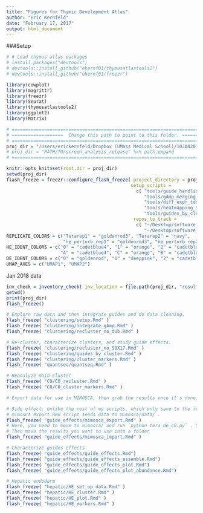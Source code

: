 ```yaml
---
title: "Figures for Thymic Development Atlas"
author: "Eric Kernfeld"
date: "February 17, 2017"
output: html_document
---
```


###Setup

```r

# # Load thymus atlas packages
# install.packages("devtools")
# devtools::install_github("ekernf01/thymusatlastools2")
# devtools::install_github("ekernf01/freezr")

library(cowplot)
library(magrittr)
library(freezr)
library(Seurat)
library(thymusatlastools2)
library(ggplot2)
library(Matrix)

# ========================================================================================
# ===================  Change this path to point to this folder. =========================
# ========================================================================================
proj_dir = "/Users/erickernfeld/Dropbox (UMass Medical School)/10JAN2019_Reresubmission_Perturbseq_Paper/code/DE_screen_analysis_release_lite"
# proj_dir = "PATH/TO/screen_analysis_release" %>% path.expand
# ========================================================================================

knitr::opts_knit$set(root.dir = proj_dir)
setwd(proj_dir)
flash_freeze = freezr::configure_flash_freeze( project_directory = proj_dir, 
                                              setup_scripts = 
                                                c( "tools/guide_handling_tools.Rmd", 
                                                   "tools/gAmp_merging_tools.Rmd",
                                                   "tools/diff_expr_tools.Rmd",
                                                   "tools/heatmapping_tools.Rmd",
                                                   "tools/guides_by_cluster_tools.Rmd" ), 
                                               repos_to_track =
                                                c( "~/Desktop/software_projects/thymusatlastools2",
                                                   "~/Desktop/software_projects/freezr" ))
REPLICATE_COLORS = c("Terarep1" = "goldenrod3", "Terarep2" = "navy", 
                     "he_perturb_rep1" = "goldenrod3", "he_perturb_rep2" = "navy")
HE_IDENT_COLORS = c("0" = "cadetblue4", "1" = "orange", "2" = "cadetblue2", 
                    "A" = "cadetblue4", "C" = "orange", "B" = "cadetblue2")
DE_IDENT_COLORS = c("0" = "goldenrod", "1" = "deeppink", "2" = "cadetblue", "3" = "brown")
UMAP_AXES = c("UMAP1", "UMAP2")
```

Jan 2018 data

```r
inv_check = inventory_check( inv_location = file.path(proj_dir, "results"))
getwd()
print(proj_dir)
flash_freeze()
```

```r

# Explore raw data and then integrate guides and do data cleaning.
flash_freeze( "clustering/setup.Rmd" )
flash_freeze( "clustering/integrate_gAmp.Rmd" ) 
flash_freeze( "clustering/recluster_no_dub.Rmd" ) 

# Re-cluster, characterize clusters, and study guide effects.
flash_freeze( "clustering/recluster_no_SOX17.Rmd" ) 
flash_freeze( "clustering/guides_by_cluster.Rmd" )
flash_freeze( "clustering/cluster_markers.Rmd" ) 
flash_freeze( "quantseq/quantseq.Rmd" ) 

# Reanalyze main cluster
flash_freeze( "C0/C0_recluster.Rmd" )
flash_freeze( "C0/C0_cluster_markers.Rmd" ) 

# Export data for use in MIMOSCA, then grab the results once it's done.

# Side effect: unlike the rest of my scripts, which only save to the freezr destination, 
# mimosca_export.Rmd script sends data to mimosca/data/ .
flash_freeze( "guide_effects/mimosca_export.Rmd" ) 
# Here, you need to move to mimosca/ and run `python tera_de_c0.py` . You'll need numpy and pandas.
# Then move the results you want to use into a folder 
flash_freeze( "guide_effects/mimosca_import.Rmd" ) 

# Characterize guides effects
flash_freeze( "guide_effects/guide_effects.Rmd") 
flash_freeze( "guide_effects/guide_effects_assemble.Rmd") 
flash_freeze( "guide_effects/guide_effects_plot.Rmd") 
flash_freeze( "guide_effects/guide_effects_plot_abundance.Rmd") 

# Hepatic endoderm
flash_freeze( "hepatic/HE_set_up_data.Rmd" ) 
flash_freeze( "hepatic/HE_cluster.Rmd" ) 
flash_freeze( "hepatic/HE_plot.Rmd" )  
flash_freeze( "hepatic/HE_markers.Rmd" ) 

```

